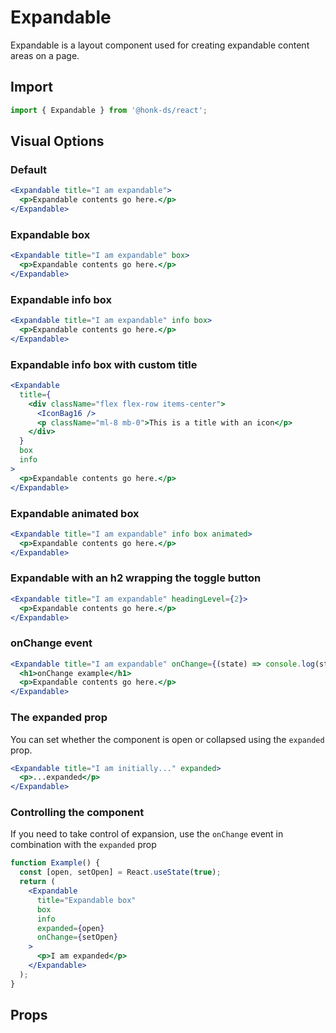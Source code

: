 
# Expandable

Expandable is a layout component used for creating expandable content areas on a
page.

## Import

```js
import { Expandable } from '@honk-ds/react';
```

## Visual Options

### Default

```jsx example
<Expandable title="I am expandable">
  <p>Expandable contents go here.</p>
</Expandable>
```

### Expandable box

```jsx example
<Expandable title="I am expandable" box>
  <p>Expandable contents go here.</p>
</Expandable>
```

### Expandable info box

```jsx example
<Expandable title="I am expandable" info box>
  <p>Expandable contents go here.</p>
</Expandable>
```

### Expandable info box with custom title

```jsx example
<Expandable
  title={
    <div className="flex flex-row items-center">
      <IconBag16 />
      <p className="ml-8 mb-0">This is a title with an icon</p>
    </div>
  }
  box
  info
>
  <p>Expandable contents go here.</p>
</Expandable>
```

### Expandable animated box

```jsx example
<Expandable title="I am expandable" info box animated>
  <p>Expandable contents go here.</p>
</Expandable>
```

### Expandable with an h2 wrapping the toggle button

```jsx example
<Expandable title="I am expandable" headingLevel={2}>
  <p>Expandable contents go here.</p>
</Expandable>
```

### onChange event

```jsx example
<Expandable title="I am expandable" onChange={(state) => console.log(state)}>
  <h1>onChange example</h1>
  <p>Expandable contents go here.</p>
</Expandable>
```

### The expanded prop

You can set whether the component is open or collapsed using the `expanded`
prop.

```jsx example
<Expandable title="I am initially..." expanded>
  <p>...expanded</p>
</Expandable>
```

### Controlling the component

If you need to take control of expansion, use the `onChange` event in
combination with the `expanded` prop

```jsx example
function Example() {
  const [open, setOpen] = React.useState(true);
  return (
    <Expandable
      title="Expandable box"
      box
      info
      expanded={open}
      onChange={setOpen}
    >
      <p>I am expanded</p>
    </Expandable>
  );
}
```

## Props

```props packages/expandable/src/component.tsx

```
